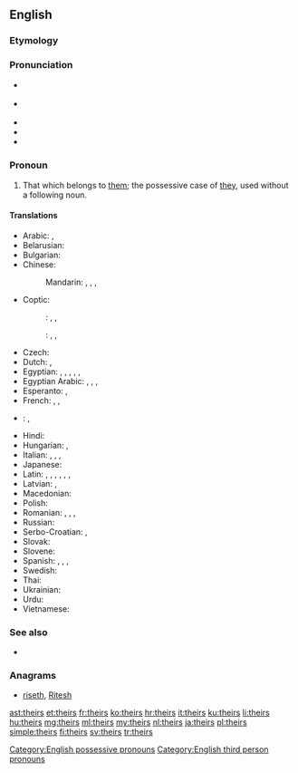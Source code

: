 ==English==

===Etymology===
{{suffix|their|'s}}

===Pronunciation===
* {{a|UK}} {{IPA|/ðɛəz/|/ðɛːz/}}
* {{a|US}} {{IPA|/ðɛɚz/}}
* {{audio|en-us-theirs.ogg|Audio (US)}}
* {{rhymes|ɛə(r)z}}
* {{homophones|lang=en|there's}}

===Pronoun===
{{en-pron}}

# That which belongs to [[them]]; the possessive case of [[they]], used without a following noun.

====Translations====
{{trans-top|that which belongs to them}}
* Arabic: {{qualifier|belonging to two persons}} {{t-|ar|لهما|m|f|tr=lahuma|sc=Arab}}, {{qualifier|belonging to many persons}} {{t-|ar|لهم|m|tr=lahum|sc=Arab}} {{t-|ar|لهن|f|tr=lahun|sc=Arab}}
* Belarusian: {{t-|be|іх|tr=ix}}
* Bulgarian: {{t-|bg|техен|tr=téhen}}
* Chinese:
*: Mandarin: {{t-|cmn|他們|alt=他們的|sc=Hani}}, {{t-|cmn|他们|alt=他们的|tr=tāmen-de|sc=Hani}}, {{t-|cmn|她們|alt=她們的|sc=Hani}}, {{t-|cmn|她们|alt=她们的|tr=tāmen-de|sc=Hani}} {{qualifier|of females}}
* Coptic:
*: {{ttbc|Bohairic}}<!-- name not recognised by xte: update [[Template:scriptrev]] or [[Template:langrev]] and [[Module:languages]] appropriately or report to [[User talk:Kephir/gadgets/xte]] -->: {{tø|cop|ⲫⲱⲟⲩ|m|tr=phōw}}, {{tø|cop|ⲑⲱⲟⲩ|f|tr=θōw}}, {{tø|cop|ⲛⲟⲩⲟⲩ|p|tr=nww}}
*: {{ttbc|Sahidic}}<!-- name not recognised by xte: update [[Template:scriptrev]] or [[Template:langrev]] and [[Module:languages]] appropriately or report to [[User talk:Kephir/gadgets/xte]] -->: {{tø|cop|ⲡⲱⲟⲩ|m|tr=pōw}}, {{tø|cop|ⲧⲱⲟⲩ|f|tr=tōw}}, {{tø|cop|ⲛⲟⲩⲟⲩ|p|tr=nww}}
* Czech: {{t+|cs|jejich}}
* Dutch: {{t|nl|het hunne}}, {{t|nl|de hunne}}
* Egyptian: {{tø|egy|𓅮𓄿𓇌𓏲𓏥|m|tr=payw}}, {{tø|egy|𓏏𓄿𓇌𓏲𓏥|f|tr=tayw}}, {{tø|egy|𓈖𓄿𓄿𓇌𓏲𓏥|p|tr=nayw}}, {{qualifier|archaic}} {{tø|egy|𓅮𓇌𓋴𓈖𓏥|m|tr=paysn}}, {{qualifier|archaic}} {{tø|egy|𓏏𓇌𓋴𓈖𓏥|f|tr=taysn}}, {{qualifier|archaic}} {{tø|egy|𓈖𓄿𓇌𓋴𓈖𓏥|p|tr=naysn}}
* Egyptian Arabic: {{tø|arz|ليهم|tr=lihom|sc=Arab}}, {{tø|arz|بتاعهم|m|tr=betaʕhom|sc=Arab}}, {{tø|arz|بتاعتهم|f|tr=betaʕethom|sc=Arab}}, {{tø|arz|بتوعهم|p|tr=betoʕhom|sc=Arab}}
* Esperanto: {{t-|eo|la ilia}}, {{t-|eo|la sia}}
* French: {{t+|fr|le leur|f}}, {{t+|fr|la leur|f}}, {{t+|fr|les leurs|m-p|f-p}}
{{trans-mid}}
* {{ttbc|de}}: {{t|de|ihrs}}, {{t-SOP|de|[[von]] [[ihnen]]}} <!-- was "von ihnen" - assumed sum-of-parts; if an idiom, use {{t}} instead of {{t-SOP}}. see [[User:Kephir/gadgets/xte#Translation_fixing]] -->
* Hindi: {{t-|hi|उनका|tr=unkā}}
* Hungarian: {{t+|hu|övék}}, {{t-|hu|övéik}}
* Italian: {{t|it|il loro|m}}, {{t|it|la loro|f}}, {{t|it|i loro|m-p}}, {{t|it|le loro|f-p}}
* Japanese: {{t-|ja|彼ら|alt=彼らの|tr=かれらの, karera-no}}
* Latin: {{t+|la|suus}}, {{t-|la|eorum}}, {{t-|la|earum}}, {{t-|la|illorum}}, {{t-|la|illarum}}, {{t-|la|horum}}, {{t-|la|harum}}
* Latvian: {{t+|lv|viņu}}, {{t-|lv|viņējs}}
* Macedonian: {{t-|mk|нивен|tr=níven}}
* Polish: {{t+|pl|ich}}
* Romanian: {{t-|ro|al lor|m}}, {{t-|ro|a lor|f}}, {{t-|ro|ai lor|m-p}}, {{t-|ro|ale lor|f-p}}
* Russian: {{t+|ru|их|tr=ix}}
* Serbo-Croatian: {{t-|sh|њихов|sc=Cyrl}}, {{t-|sh|njihov}}
* Slovak: {{t-|sk|ich}}
* Slovene: {{t+|sl|njihov|alt=njíhov}}
* Spanish: {{t+|es|suyo|m}}, {{t+|es|suya|f}}, {{t-|es|suyos|m-p}}, {{t-|es|suyas|f-p}}
* Swedish: {{t+|sv|deras}}
* Thai: {{t-|th|ของเขา|tr=kŏng kăo}}
* Ukrainian: {{t-|uk|їх|tr=jix}}
* Urdu: {{t-|ur|ان کا|tr=un kā}}
* Vietnamese: {{t-|vi|của họ}}
{{trans-bottom}}

===See also===
* {{pedia|They}}

===Anagrams===
* [[riseth#English|riseth]], [[Ritesh#English|Ritesh]]

[[Category:English possessive pronouns]]
[[Category:English third person pronouns]]

[[ast:theirs]]
[[et:theirs]]
[[fr:theirs]]
[[ko:theirs]]
[[hr:theirs]]
[[it:theirs]]
[[ku:theirs]]
[[li:theirs]]
[[hu:theirs]]
[[mg:theirs]]
[[ml:theirs]]
[[my:theirs]]
[[nl:theirs]]
[[ja:theirs]]
[[pl:theirs]]
[[simple:theirs]]
[[fi:theirs]]
[[sv:theirs]]
[[tr:theirs]]